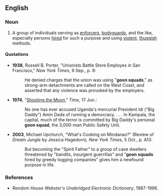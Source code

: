 ==English==

===Noun===
{{en-noun|sg=[[goon]] [[squad]]}}

# {{chiefly|US|idiom}} A group of individuals serving as [[enforcer]]s, [[bodyguard]]s, and the like, especially persons [[hired]] for such a purpose and using [[violent]], [[thuggish]] methods.

====Quotations====
*'''1938''', Russell B. Porter, "Unionists Battle Store Employes in San Francisco," ''New York Times'', 9 Sep., p. 9:
*:He denied charges that the union was using "'''goon squads'''," as strong-arm detachments are called on the West Coast, and asserted that any violence was provoked by the employers.
*'''1974''', "[http://www.time.com/time/magazine/article/0,9171,879328,00.html Shooting the Moon]," ''Time'', 17 Jun.:
*:No one has ever accused Uganda's mercurial President Idi ("Big Daddy") Amin Dada of running a democracy. . . . In Kampala, the capital, much of the terror is committed by Big Daddy's personal '''goon squad''', the 3,000-man Public Safety Unit.
*'''2003''', Michael Upchurch, "What's Cooking on Mindanao?" (Review of ''Dream Jungle'' by Jessica Hagedorn), ''New York Times'', 5 Oct., p. A13:
*:But becoming the "Spirit Father" to a group of cave dwellers threatened by "bandits, insurgent guerrillas" and "'''goon squads''' hired by greedy logging companies" gives him a newfound purpose in life.

===References===
*''Random House Webster's Unabridged Electronic Dictionary'', 1987-1996.